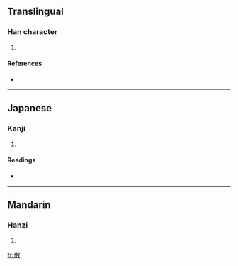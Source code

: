==Translingual==

===Han character===
{{Han char|rn=9|rad=人|as=11|sn=13|four=|canj=人十十大 (OJJK)}}

# {{defn|Han|sort=人11}}

====References====
* {{Han ref|kx=0115.340|dkj=01060|hdz=10208.060|uh=50CC|ud=20684}}

----

==Japanese==

===Kanji===
{{ja-kanji|grade=|rs=人11}}

# {{defn|Japanese|sort=人11}}

====Readings====
* {{ja-readings|on=[[よう]] (yō)|kun=[[おさめる]] (osameru)}}

----

==Mandarin==

===Hanzi===
{{cmn-hanzi|pin=[[yíng]] ([[ying2]])|wg=ying<sup>2</sup>}}

# {{defn|Mandarin|sort=人11}}

[[fr:僌]]